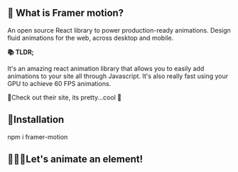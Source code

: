 
## 🤔 What is Framer motion?

An open source React library to power production-ready animations.
Design fluid animations for the web, across desktop and mobile.

<strong>📚 TLDR;</strong>

It's an amazing react animation library that allows you to easily
add animations to your site all through Javascript. It's also really fast using your GPU to achieve 60 FPS animations.

<Link href="https://www.framer.com/motion/">
  🔗Check out their site, its pretty...cool 🧊
</Link>

<GiveMeSomeSpace />

## 🚀Installation

<Highlight language="shell">npm i framer-motion</Highlight>

<GiveMeSomeSpace />

## 🏃🏼‍♀️Let's animate an element!

<Window>
  <One />
</Window>
